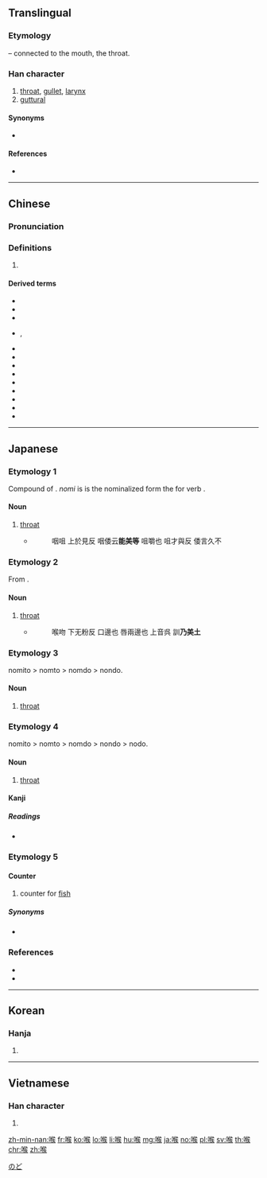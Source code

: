 ==Translingual==

===Etymology===
{{Han compound|口|t1=mouth|侯|ls=psc|c1=s|c2=p}} – connected to the mouth, the throat.

===Han character===
{{Han char|rn=30|rad=口|as=09|sn=12|four=67034|canj=RONK|ids=⿰口侯}}

# [[throat]], [[gullet]], [[larynx]]
# [[guttural]]

====Synonyms====
* {{sense|throat}} {{l|mul|咽}}

====References====
* {{Han ref|kx=0197.310|dkj=03913|dj=0419.080|hdz=10657.040|uh=5589|ud=21897|bh=B3EF|bd=46063}}

----

==Chinese==
{{zh-forms}}

===Pronunciation===
{{zh-pron
|m=hóu
|c=hau4
|h=pfs=
|md=
|mn=âu
|w=
|mc=y
|oc=y
|cat=
}}

===Definitions===
{{zh-hanzi}}

# {{rfdef|lang=zh}}

====Derived terms====
* {{zh-l|喉嚨|throat}}
* {{l|zh|喉擦音}}
* {{l|zh|喉管}}
* {{l|zh|喉急}}, {{l|zh|喉极}}
* {{l|zh|喉结}}
* {{l|zh|喉镜}}
* {{l|zh|喉科}}
* {{l|zh|喉塞音}}
* {{l|zh|喉痧}}
* {{l|zh|喉舌}}
* {{l|zh|喉头}}
* {{l|zh|喉炎}}
* {{l|zh|喉音}}

----

==Japanese==

===Etymology 1===
Compound of {{compound|飲み|tr1=nomi|t1=drink|門|tr2=to|t2=passage|lang=ja}}. ''nomi'' is is the nominalized form the for verb {{m|ja|飲む|tr=nomu||to drink}}.

====Noun====
{{ja-noun|のみと}}

# [[throat]]
#* {{RQ:Shin'yaku Kegonkyō Ongi Shiki|81}}
#*: 咽咀 上於見反 咽倭云'''能美等''' 咀嚼也 咀才與反 倭言久不

===Etymology 2===
From {{m|ja|喉|tr=nomito}}.

====Noun====
{{ja-noun|のみど}}

# [[throat]]
#* {{RQ:Shin'yaku Kegonkyō Ongi Shiki|57}}
#*: 喉吻 下无粉反 口邊也 唇兩邊也 上音呉 訓'''乃美土'''

===Etymology 3===
nomito > nomto > nomdo > nondo.

====Noun====
{{ja-noun|のんど}}

# [[throat]]

===Etymology 4===
nomito > nomto > nomdo > nondo > nodo.

====Noun====
{{ja-noun|のど}}

# [[throat]]

====Kanji====
{{ja-kanji|grade=c|rs=口09}}

=====Readings=====
* {{ja-readings|goon=[[ぐ]] (gu)|kanon=[[こう]] (kō)|kun=[[のど]] (nodo)}}

===Etymology 5===

====Counter====
{{ja-pos|こう|counter}}

# counter for [[fish]]

=====Synonyms=====
* {{ja-r|尾|び}}

===References===
* {{Shin'yaku Kegonkyō Ongi Shiki}}
* {{R:Nara Ibun 3}}

[[Category:ja:Anatomy|のど]]

----

==Korean==

===Hanja===
{{ko-hanja|hangeul=[[후]]|rv=hu|mr=hu}}

# {{defn|lang=ko|sort=口09}}

----

==Vietnamese==

===Han character===
{{vi-hantu|[[hầu]]|rs=口09}}

# {{defn|lang=vi|sort=口09}}

[[zh-min-nan:喉]]
[[fr:喉]]
[[ko:喉]]
[[lo:喉]]
[[li:喉]]
[[hu:喉]]
[[mg:喉]]
[[ja:喉]]
[[no:喉]]
[[pl:喉]]
[[sv:喉]]
[[th:喉]]
[[chr:喉]]
[[zh:喉]]